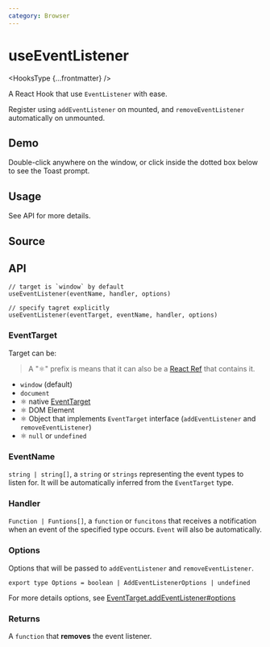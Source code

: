 ```yaml
---
category: Browser
---
```


# useEventListener


<HooksType {...frontmatter} />

A React Hook that use `EventListener` with ease.

Register using `addEventListener` on mounted, and `removeEventListener` automatically on unmounted.

## Demo

Double-click anywhere on the window, or click inside the dotted box below to see the Toast prompt.


<App />

## Usage

See API for more details.

## Source


<Source />

## API

```tsx
// target is `window` by default
useEventListener(eventName, handler, options)

// specify tagret explicitly
useEventListener(eventTarget, eventName, handler, options)
```

### EventTarget

Target can be:

> A "⚛️" prefix is means that it can also be a [React Ref](https://react.dev/learn/referencing-values-with-refs) that contains it.

- `window` (default)
- `document`
- ⚛️ native [EventTarget](https://developer.mozilla.org/en-US/docs/Web/API/EventTarget)
- ⚛️ DOM Element
- ⚛️ Object that implements `EventTarget` interface (`addEventListener` and `removeEventListener`)
- ⚛️ `null` or `undefined`

### EventName

`string | string[]`, a `string` or `strings` representing the event types to listen for. It will be automatically inferred from the `EventTarget` type.

### Handler

`Function | Funtions[]`, a `function` or `funcitons` that receives a notification when an event of the specified type occurs. `Event` will also be automatically.

### Options

Options that will be passed to `addEventListener` and `removeEventListener`.

```tsx
export type Options = boolean | AddEventListenerOptions | undefined
```

For more details options, see [EventTarget.addEventListener#options](https://developer.mozilla.org/en-US/docs/Web/API/EventTarget/addEventListener#options)

### Returns

A `function` that **removes** the event listener.
